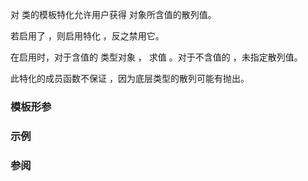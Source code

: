 {{cpp/title|hash{{small|&lt;std::optional&gt;}}}}
{{cpp/utility/optional/navbar}}
{{ddcl|header=optional|since=c++17|1=
template&lt; class T &gt;
struct hash&lt;std::optional&lt;T&gt;&gt;;
}}

{{lc|std::hash}} 对 {{lc|std::optional}} 类的模板特化允许用户获得 {{tt|optional}} 对象所含值的散列值。

若启用了 {{lc|std::hash&lt;std::remove_const_t&lt;T&gt;&gt;}}，则启用特化 {{lc|std::hash&lt;optional&lt;T&gt;&gt;}}，反之禁用它。

在启用时，对于含值的 {{tt|std::optional&lt;T&gt;}} 类型对象 {{tt|o}}，{{tt|std::hash&lt;std::optional&lt;T&gt;&gt;()(o)}} 求值 {{lc|std::hash&lt;std::remove_const_t&lt;T&gt;&gt;()(*o)}}。对于不含值的 {{tt|optional}}，未指定散列值。

此特化的成员函数不保证 {{tt|noexcept}}，因为底层类型的散列可能有抛出。

===模板形参===
{{par begin}}
{{par|T|{{tt|optional}} 对象所含值的类型}}
{{par end}}

===示例===
{{example
|code=
#include &lt;iostream&gt;
#include &lt;optional&gt;
#include &lt;string&gt;
#include &lt;unordered_set&gt;

using namespace std::literals;

int main()
{
    using OptStr = std::optional&lt;std::string&gt;;

    // hash&lt;optional&gt; 令 unordered_set 可以使用
    std::unordered_set&lt;OptStr&gt; s =
    {
        "ABC"s, "abc"s, std::nullopt, "def"s
    };

    for (const auto&amp; o : s)
        std::cout &lt;&lt; o.value_or("(null)") &lt;&lt; '\t' &lt;&lt; std::hash&lt;OptStr&gt;{}(o) &lt;&lt; '\n';
}
|p=true
|output=
def     11697390762615875584
(null)  18446744073709548283
abc     3663726644998027833
ABC     11746482041453314842
}}

===参阅===
{{dsc begin}}
{{dsc inc|cpp/utility/dsc hash}}
{{dsc end}}

{{langlinks|en|es|ja|ru}}